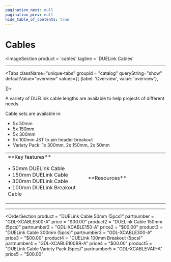```yaml
---
pagination_next: null
pagination_prev: null
hide_table_of_contents: true
---
```



# Cables

<ImageSection
    product = 'cables'
    tagline = 'DUELink Cables'
></ImageSection>

---

<Tabs className="unique-tabs" groupid = "catalog" queryString="show" defaultValue="overview"
  values={[
    {label: 'Overview', value: 'overview'},

]}>

<TabItem value="overview">

A variety of DUELink cable lengths are available to help projects of different needs.

Cable sets are available in:

* 5x 50mm
* 5x 150mm
* 5x 300mm
* 5x 100mm JST to pin header breakout
* Variety Pack: 1x 300mm, 2x 150mm, 2x 50mm 

<table><td width='50%'>
**Key features**

• 50mm DUELink Cable<br/>
• 150mm DUELink Cable<br/>
• 300mm DUELink Cable<br/>
• 100mm DUELink Breakout Cable<br/>

</td><td width='50%'>
**Resources**

</td></table>

</TabItem>
</Tabs>

---

<OrderSection
    product = "DUELink Cable 50mm (5pcs)"
    partnumber = "GDL-XCABLE500-A"
    price = "$00.00"
    product2 = "DUELink Cable 150mm (5pcs)"
    partnumber2 = "GDL-XCABLE150-A"
    price2 = "$00.00"
    product3 = "DUELink Cable 300mm (5pcs)"
    partnumber3 = "GDL-XCABLE300-A"
    price3 = "$00.00"
    product4 = "DUELink 100mm Breakout (5pcs)"
    partnumber4 = "GDL-XCABLE100BR-A"
    price4 = "$00.00"
    product5 = "DUELink Cable Variety Pack (5pcs)"
    partnumber5 = "GDL-XCABLEVAR-A"
    price5 = "$00.00"
></OrderSection>

